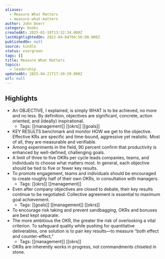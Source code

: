 ```yaml
---
aliases:
  - Measure What Matters
  - measure-what-matters
author: John Doerr
category: books
createdAt: 2025-01-19T13:32:34.000Z
lastHighlightedOn: 2022-04-04T04:56:00.000Z
publishedOn: null
source: kindle
status: evergreen
tags: []
title: Measure What Matters
topics:
  - leadership
updatedAt: 2025-04-21T17:30:39.000Z
url: null
---
```

## Highlights

- An OBJECTIVE, I explained, is simply WHAT is to be achieved, no more and no less. By definition, objectives are significant, concrete, action oriented, and (ideally) inspirational.
  - Tags: [[management]] [[okrs]] [[goals]]
- KEY RESULTS benchmark and monitor HOW we get to the objective. Effective KRs are specific and time-bound, aggressive yet realistic. Most of all, they are measurable and verifiable.
- Among experiments in the field, 90 percent confirm that productivity is enhanced by well-defined, challenging goals.
- A limit of three to five OKRs per cycle leads companies, teams, and individuals to choose what matters most. In general, each objective should be tied to five or fewer key results.
- To promote engagement, teams and individuals should be encouraged to create roughly half of their own OKRs, in consultation with managers.
  - Tags: [[okrs]] [[management]]
- Even after company objectives are closed to debate, their key results continue to be negotiated. Collective agreement is essential to maximum goal achievement.
  - Tags: [[goals]] [[management]] [[okrs]]
- To encourage risk taking and prevent sandbagging, OKRs and bonuses are best kept separate.
- The more ambitious the OKR, the greater the risk of overlooking a vital criterion. To safeguard quality while pushing for quantitative deliverables, one solution is to pair key results—to measure “both effect and counter-effect,”
  - Tags: [[management]] [[okrs]]
- OKRs are inherently works in progress, not commandments chiseled in stone.
